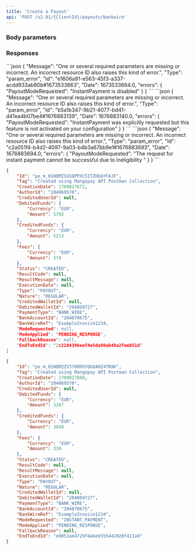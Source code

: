 ```yaml
---
title: 'Create a Payout'  
api: 'POST /v2.01/{ClientId}/payouts/bankwire'  
---
```




### Body parameters  

<Tag3 />  

<AuthorId1 />  

<DebitedFunds3 />  

<Fees2 />  

<DebitedWalletId />  

<BankAccountId />  

<BankWireRef />  

<PayoutModeRequested />  

### Responses  

<AccordionGroup>

<Accordion title="200 - Standard: Created">  

<IdResponse />  

<Tag2Response />  

<CreationDateResponse />  

<AuthorId1Response />  

<CreditedUserId1Response />  

<DebitedFunds3Response />  

<CreditedFunds3Response />  

<Fees2Response />  

<Status2Response />  

<ResultCodeResponse />  

<ResultMessageResponse />  

<ExecutionDateResponse />  

<TypeResponse />  

<NatureResponse />  

<CreditedWalletId1Response />  

<DebitedWalletIdResponse />  

<PaymentType2Response />  

<BankAccountIdResponse />  

<BankWireRefResponse />  

<ModeRequestedResponse />  

<ModeAppliedResponse />  

<FallbackReasonResponse />  

<EndToEndIdResponse /></Accordion>

<Accordion title="200 - Instant payment: Created">  

<IdResponse />  

<Tag2Response />  

<CreationDateResponse />  

<AuthorId1Response />  

<CreditedUserId1Response />  

<DebitedFunds3Response />  

<CreditedFunds3Response />  

<Fees2Response />  

<Status2Response />  

<ResultCodeResponse />  

<ResultMessageResponse />  

<ExecutionDateResponse />  

<TypeResponse />  

<NatureResponse />  

<CreditedWalletId1Response />  

<DebitedWalletIdResponse />  

<PaymentType2Response />  

<BankAccountIdResponse />  

<BankWireRefResponse />  

<ModeRequestedResponse />  

<ModeAppliedResponse />  

<FallbackReasonResponse />  

<EndToEndIdResponse /></Accordion>

</AccordionGroup>

<AccordionGroup>


<Accordion title="400 - Instant payout is deactivated">
```json
{
    "Message": "One or several required parameters are missing or incorrect. An incorrect resource ID also raises this kind of error.",
    "Type": "param_error",
    "Id": "e1606a91-e563-45f3-a337-acdd933ab80b#1673533663",
    "Date": 1673533664.0,
    "errors": {
        "PayoutModeRequested": "InstantPayment is disabled"
    }
}  
 ```  
 </Accordion>

<Accordion title="400 - Instant payout is deactivated (INSTANT_PAYMENT_ONLY requested)">
```json
{
    "Message": "One or several required parameters are missing or incorrect. An incorrect resource ID also raises this kind of error.",
    "Type": "param_error",
    "Id": "b5a1b347-9b21-4077-bd41-d41ea4b07be4#1676883139",
    "Date": 1676883140.0,
    "errors": {
        "PayoutModeRequested": "InstantPayment was explicitly requested but this feature is not activated on your configuration"
    }
}  
 ```  
</Accordion>

<Accordion title="400 - Destination bank not eligible for instant payout">
```json
{
    "Message": "One or several required parameters are missing or incorrect. An incorrect resource ID also raises this kind of error.",
    "Type": "param_error",
    "Id": "c2a051f4-b4d2-4097-9a03-b4b3a67bb9e1#1676883693",
    "Date": 1676883694.0,
    "errors": {
        "PayoutModeRequested": "The request for instant payment cannot be successful due to ineligibility "
    }
}  
 ```  
 </Accordion>

</AccordionGroup>  

<ResponseExample>  

```json 200 - Standard: Created  
{
    "Id": "po_m_01HQMZSGSQPPXC51TZHDAYFAJF",
    "Tag": "Created using Mangopay API Postman Collection",
    "CreationDate": 1709027672,
    "AuthorId": "204069570",
    "CreditedUserId": null,
    "DebitedFunds": {
        "Currency": "EUR",
        "Amount": 5792
    },
    "CreditedFunds": {
        "Currency": "EUR",
        "Amount": 5213
    },
    "Fees": {
        "Currency": "EUR",
        "Amount": 579
    },
    "Status": "CREATED",
    "ResultCode": null,
    "ResultMessage": null,
    "ExecutionDate": null,
    "Type": "PAYOUT",
    "Nature": "REGULAR",
    "CreditedWalletId": null,
    "DebitedWalletId": "204069727",
    "PaymentType": "BANK_WIRE",
    "BankAccountId": "204070675",
    "BankWireRef": "ExampleInvoice1234,
    "ModeRequested": null,
    "ModeApplied": "PENDING_RESPONSE",
    "FallbackReason": null,
    "EndToEndId": "2c2184396eef4e5da90ab48a2feeb51d"
}  
 ```  

```json 200 - Instant payment: Created  
{
    "Id": "po_m_01HQMZZV376RRXYQGQAHZ4TN9K",
    "Tag": "Created using Mangopay API Postman Collection",
    "CreationDate": 1709027880,
    "AuthorId": "204069570",
    "CreditedUserId": null,
    "DebitedFunds": {
        "Currency": "EUR",
        "Amount": 3387
    },
    "CreditedFunds": {
        "Currency": "EUR",
        "Amount": 3048
    },
    "Fees": {
        "Currency": "EUR",
        "Amount": 339
    },
    "Status": "CREATED",
    "ResultCode": null,
    "ResultMessage": null,
    "ExecutionDate": null,
    "Type": "PAYOUT",
    "Nature": "REGULAR",
    "CreditedWalletId": null,
    "DebitedWalletId": "204069727",
    "PaymentType": "BANK_WIRE",
    "BankAccountId": "204070675",
    "BankWireRef": "ExampleInvoice1234",
    "ModeRequested": "INSTANT_PAYMENT",
    "ModeApplied": "PENDING_RESPONSE",
    "FallbackReason": null,
    "EndToEndId": "e8052ae4729f4abe9355442020f411a9"
}  
 ```  


</ResponseExample>  

<RequestExample>  
  <RestCreatePayout />
  <PhpCreatePayout />
  <NodeCreatePayout />
  <RubyCreatePayout />
  <JavaCreatePayout />
  <PythonCreatePayout />
  <NetCreatePayout />
</RequestExample>